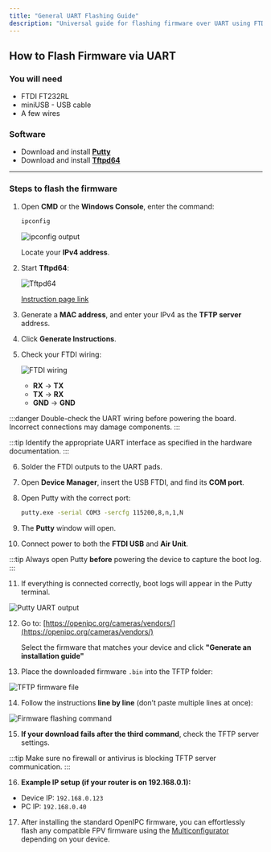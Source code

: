 ```yaml
---
title: "General UART Flashing Guide"
description: "Universal guide for flashing firmware over UART using FTDI and TFTP methods."
---
```


## How to Flash Firmware via UART

### You will need

- FTDI FT232RL  
- miniUSB - USB cable  
- A few wires

### Software

- Download and install [**Putty**](https://www.putty.org/)
- Download and install [**Tftpd64**](https://github.com/OpenIPC/docs/raw/refs/heads/main/src/assets/files/tftpd64-windows.exe)

---

### Steps to flash the firmware

1. Open **CMD** or the **Windows Console**, enter the command:

   ```bash
   ipconfig
   ```

   ![ipconfig output](/images/runcamv1ip.png)

   Locate your **IPv4 address**.

2. Start **Tftpd64**:

   ![Tftpd64](/images/tftpd.png)

   [Instruction page link](https://openipc.org/cameras/vendors/sigmastar/socs/ssc338q?locale=en)

3. Generate a **MAC address**, and enter your IPv4 as the **TFTP server** address.

4. Click **Generate Instructions**.

5. Check your FTDI wiring:

   ![FTDI wiring](/images/ftdi.png)

   - **RX** → **TX**  
   - **TX** → **RX**  
   - **GND** → **GND**

:::danger
Double-check the UART wiring before powering the board. Incorrect connections may damage components.
:::

:::tip
Identify the appropriate UART interface as specified in the hardware documentation.
:::

6. Solder the FTDI outputs to the UART pads.

7. Open **Device Manager**, insert the USB FTDI, and find its **COM port**.

8. Open Putty with the correct port:

   ```bash
   putty.exe -serial COM3 -sercfg 115200,8,n,1,N
   ```

9. The **Putty** window will open.

10. Connect power to both the **FTDI USB** and **Air Unit**.

:::tip
Always open Putty **before** powering the device to capture the boot log.
:::

11. If everything is connected correctly, boot logs will appear in the Putty terminal.

   ![Putty UART output](/images/runcamv1putty.png)

12. Go to: [https://openipc.org/cameras/vendors/](https://openipc.org/cameras/vendors/)

    Select the firmware that matches your device and click **"Generate an installation guide"**

13. Place the downloaded firmware `.bin` into the TFTP folder:

   ![TFTP firmware file](/images/runcamv1tftp1.png)

14. Follow the instructions **line by line** (don’t paste multiple lines at once):

   ![Firmware flashing command](/images/runcamv1firmware.png)

15. **If your download fails after the third command**, check the TFTP server settings.

:::tip
Make sure no firewall or antivirus is blocking TFTP server communication.
:::

16. **Example IP setup (if your router is on 192.168.0.1):**
   - Device IP: `192.168.0.123`
   - PC IP: `192.168.0.40`

17. After installing the standard OpenIPC firmware, you can effortlessly flash any compatible FPV firmware using the [Multiconfigurator](https://github.com/OpenIPC/openipc-configurator/releases/) depending on your device.
